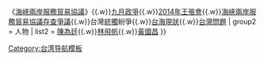 <noinclude>{{noteTA
| 1 = zh-cn:台; zh-hk:臺; zh-tw:臺;
}}</noinclude>{{Navbox
| name = 太陽花學運三神
| title = [[太陽花學運]]相關
| group1 = 背景
| list1 = 《[[海峽兩岸經濟合作架構協議]]》{{.w}}《[[海峽兩岸服務貿易協議]]》{{.w}}[[九月政爭]]{{.w}}[[2014年王張會]]{{.w}}[[海峽兩岸服務貿易協議存查爭議]]{{.w}}台灣[[中國統一|統]][[台灣獨立運動|獨]]紛爭{{.w}}[[台海現狀]]{{.w}}[[台灣問題]]
| group2 = 人物
| list2 = [[陳為廷]]{{.w}}[[林飛帆]]{{.w}}[[黃國昌]]
}}
<noinclude>

[[Category:台湾导航模板]]

</noinclude>